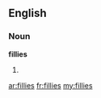 ==English==

===Noun===
'''fillies'''

# {{plural of|[[filly]]}}

[[ar:fillies]]
[[fr:fillies]]
[[my:fillies]]